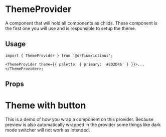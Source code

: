 
<Meta of={ThemeProviderStories} />

# ThemeProvider

A component that will hold all components as childs. These component is the first one you will use and is responsible to setup the theme.

## Usage

```
import { ThemeProvider } from '@orfium/ictinus';

<ThemeProvider theme={{ palette: { primary: '#2D2D46' } }}>...</ThemeProvider>;
```

## Props

<ArgTypes of={ThemeProvider} />

# Theme with button

This is a demo of how you wrap a component on this provider. Because preview is also automatically wrapped in the provider
some things like dark mode switcher will not work as intended.

<Canvas of={ThemeProviderStories.SettingUpAButtonExample} />
